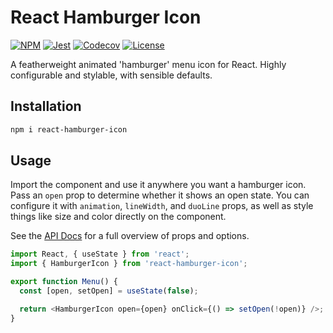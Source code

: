 
<Meta title="Overview" component={HamburgerIcon} />

# React Hamburger Icon

[![NPM](https://img.shields.io/npm/v/react-hamburger-icon)](https://www.npmjs.com/package/react-hamburger-icon) [![Jest](https://github.com/radioactivepesto/react-hamburger-icon/workflows/tests/badge.svg?branch=master&event=push)](https://github.com/radioactivepesto/react-hamburger-icon/actions?query=workflow%3Atests) [![Codecov](https://img.shields.io/codecov/c/github/radioactivepesto/react-hamburger-icon)](https://codecov.io/gh/radioactivepesto/react-hamburger-icon) [![License](https://img.shields.io/npm/l/react-hamburger-icon)](https://github.com/radioactivepesto/react-hamburger-icon/blob/master/LICENSE.md)

A featherweight animated 'hamburger' menu icon for React. Highly configurable and stylable, with sensible defaults.

## Installation

```sh
npm i react-hamburger-icon
```

## Usage

Import the component and use it anywhere you want a hamburger icon. Pass an `open` prop to determine whether it shows an open state. You can configure it with `animation`, `lineWidth`, and `duoLine` props, as well as style things like size and color directly on the component.

See the [API Docs](/?path=/docs/api-demo--default) for a full overview of props and options.

```js
import React, { useState } from 'react';
import { HamburgerIcon } from 'react-hamburger-icon';

export function Menu() {
  const [open, setOpen] = useState(false);

  return <HamburgerIcon open={open} onClick={() => setOpen(!open)} />;
}
```
